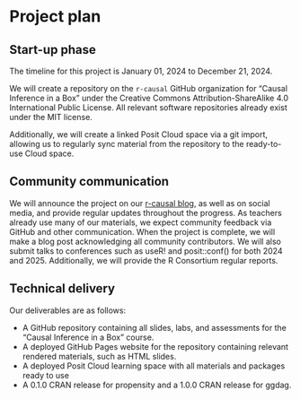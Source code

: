 # Project plan

## Start-up phase

The timeline for this project is January 01, 2024 to December 21, 2024. 

We will create a repository on the `r-causal` GitHub organization for "Causal Inference in a Box" under the Creative Commons Attribution-ShareAlike 4.0 International Public License. All relevant software repositories already exist under the MIT license. 

Additionally, we will create a linked Posit Cloud space via a git import, allowing us to regularly sync material from the repository to the ready-to-use Cloud space.

## Community communication

We will announce the project on our [r-causal blog](https://r-causal.github.io/r-causal-blog/), as well as on social media, and provide regular updates throughout the progress. As teachers already use many of our materials, we expect community feedback via GitHub and other communication. When the project is complete, we will make a blog post acknowledging all community contributors. We will also submit talks to conferences such as useR! and posit::conf() for both 2024 and 2025. Additionally, we will provide the R Consortium regular reports.

## Technical delivery

Our deliverables are as follows: 

* A GitHub repository containing all slides, labs, and assessments for the "Causal Inference in a Box" course.
* A deployed GitHub Pages website for the repository containing relevant rendered materials, such as HTML slides.
* A deployed Posit Cloud learning space with all materials and packages ready to use
* A 0.1.0 CRAN release for propensity and a 1.0.0 CRAN release for ggdag.
